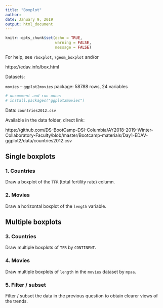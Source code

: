 ```yaml
---
title: "Boxplot"
author: 
date: January 9, 2019
output: html_document
---
```


```r
knitr::opts_chunk$set(echo = TRUE, 
                      warning = FALSE,
                      message = FALSE)
```

For help, see `?boxplot`, `?geom_boxplot` and/or

https://edav.info/box.html


Datasets:

`movies` -- `ggplot2movies` package: 58788 rows, 24 variables

```r
# uncomment and run once:
# install.packages("ggplot2movies")
```

Data: `countries2012.csv` 

Available in the data folder, direct link:

https://github.com/DS-BootCamp-DSI-Columbia/AY2018-2019-Winter-Collaboratory-Faculty/blob/master/Bootcamp-materials/Day1-EDAV-ggplot2/data/countries2012.csv

## Single boxplots

### 1. Countries

Draw a boxplot of the `TFR` (total fertility rate) column.

### 2. Movies

Draw a horizontal boxplot of the `length` variable.

## Multiple boxplots

### 3. Countries

Draw multiple boxplots of `TFR` by `CONTINENT`.

### 4. Movies

Draw multiple boxplots of `length` in the `movies` dataset by `mpaa`.

### 5. Filter / subset

Filter / subset the data in the previous question to obtain clearer views of the trends.
